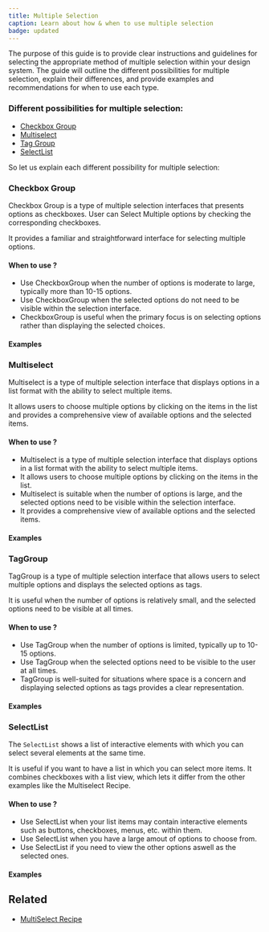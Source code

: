 ```yaml
---
title: Multiple Selection
caption: Learn about how & when to use multiple selection
badge: updated
---
```


The purpose of this guide is to provide clear instructions and guidelines for selecting the appropriate method of multiple selection within your design system. The guide will outline the different possibilities for multiple selection, explain their differences, and provide examples and recommendations for when to use each type.

### Different possibilities for multiple selection:

- [Checkbox Group](#checkbox-group)
- [Multiselect](#multiselect)
- [Tag Group](#taggroup)
- [SelectList](#selectlist)

So let us explain each different possibility for multiple selection:

### Checkbox Group

Checkbox Group is a type of multiple selection interfaces that presents options as checkboxes. User can Select Multiple options by checking the corresponding checkboxes.

It provides a familiar and straightforward interface for selecting multiple options.

#### When to use ?

- Use CheckboxGroup when the number of options is moderate to large, typically more than 10-15 options.
- Use CheckboxGroup when the selected options do not need to be visible within the selection interface.
- CheckboxGroup is useful when the primary focus is on selecting options rather than displaying the selected choices.

#### Examples

<ComponentDemo file="./multiselect-checkbox-group.demo.tsx" />

### Multiselect

Multiselect is a type of multiple selection interface that displays options in a list format with the ability to select multiple items.

It allows users to choose multiple options by clicking on the items in the list and provides a comprehensive view of available options and the selected items.

#### When to use ?

- Multiselect is a type of multiple selection interface that displays options in a list format with the ability to select multiple items.
- It allows users to choose multiple options by clicking on the items in the list.
- Multiselect is suitable when the number of options is large, and the selected options need to be visible within the selection interface.
- It provides a comprehensive view of available options and the selected items.

#### Examples

<ComponentDemo file="./../recipes/multiselect-basic.demo.tsx" />

### TagGroup

TagGroup is a type of multiple selection interface that allows users to select multiple options and displays the selected options as tags.

It is useful when the number of options is relatively small, and the selected options need to be visible at all times.

#### When to use ?

- Use TagGroup when the number of options is limited, typically up to 10-15 options.
- Use TagGroup when the selected options need to be visible to the user at all times.
- TagGroup is well-suited for situations where space is a concern and displaying selected options as tags provides a clear representation.

#### Examples

<ComponentDemo file="./tag-group-multiselect.demo.tsx" />

### SelectList

The `SelectList` shows a list of interactive elements with which you can select several elements at the same time.

It is useful if you want to have a list in which you can select more items. It combines checkboxes with a list view, which lets it differ from the other examples like the Multiselect Recipe.

#### When to use ?

- Use SelectList when your list items may contain interactive elements such as buttons, checkboxes, menus, etc. within them.
- Use SelectList when you have a large amout of options to choose from.
- Use SelectList if you need to view the other options aswell as the selected ones.

#### Examples

<ComponentDemo file="./multiple-selection-selectlist.demo.tsx" />

## Related

- [MultiSelect Recipe](/recipes/multiselect-recipe)
